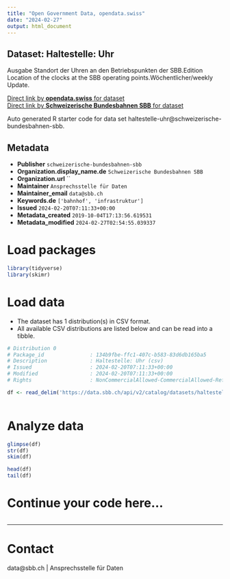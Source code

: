 ```yaml
---
title: "Open Government Data, opendata.swiss"
date: "2024-02-27"
output: html_document
---
```


## Dataset: Haltestelle: Uhr

Ausgabe Standort der Uhren an den Betriebspunkten der SBB.Edition Location of the clocks at the SBB operating points.Wöchentlicher/weekly Update.

[Direct link by **opendata.swiss** for dataset](https://opendata.swiss/de/dataset/haltestelle-uhr)<br>
[Direct link by **Schweizerische Bundesbahnen SBB** for dataset](https://data.sbb.ch/explore/dataset/haltestelle-uhr/)

Auto generated R starter code for data set haltestelle-uhr@schweizerische-bundesbahnen-sbb.

## Metadata

- **Publisher** `schweizerische-bundesbahnen-sbb`
- **Organization.display_name.de** `Schweizerische Bundesbahnen SBB`
- **Organization.url** ``
- **Maintainer** `Ansprechsstelle für Daten`
- **Maintainer_email** `data@sbb.ch`
- **Keywords.de** `['bahnhof', 'infrastruktur']`
- **Issued** `2024-02-20T07:11:33+00:00`
- **Metadata_created** `2019-10-04T17:13:56.619531`
- **Metadata_modified** `2024-02-27T02:54:55.039337`


# Load packages

```r

library(tidyverse)
library(skimr)

```

# Load data

-   The dataset has 1 distribution(s) in CSV format.
-   All available CSV distributions are listed below and can be read into a tibble.

```r

# Distribution 0
# Package_id               : 134b9fbe-ffc1-407c-b583-83d6db165ba5
# Description              : Haltestelle: Uhr (csv)
# Issued                   : 2024-02-20T07:11:33+00:00
# Modified                 : 2024-02-20T07:11:33+00:00
# Rights                   : NonCommercialAllowed-CommercialAllowed-ReferenceRequired

df <- read_delim('https://data.sbb.ch/api/v2/catalog/datasets/haltestelle-uhr/exports/csv')



```

# Analyze data

```r

glimpse(df)
str(df)
skim(df)

head(df)
tail(df)

```

# Continue your code here...

```r

```

------------------------------------------------------------------------

# Contact

data@sbb.ch | Ansprechsstelle für Daten
